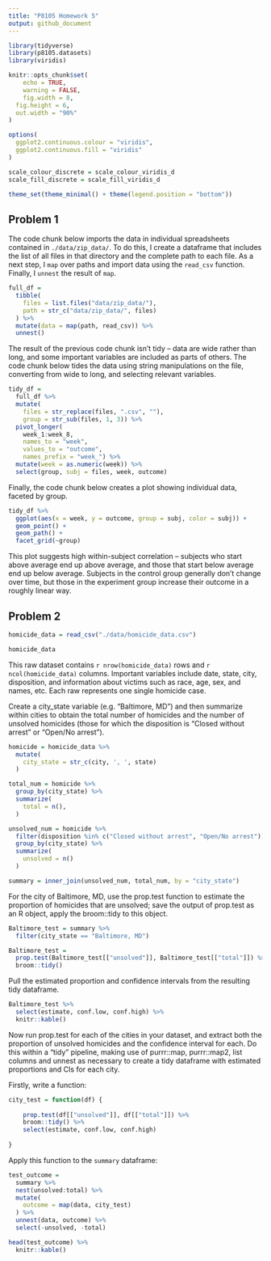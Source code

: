 ```yaml
---
title: "P8105 Homework 5"
output: github_document
---
```


```r
library(tidyverse)
library(p8105.datasets)
library(viridis)

knitr::opts_chunk$set(
	echo = TRUE,
	warning = FALSE,
	fig.width = 8, 
  fig.height = 6,
  out.width = "90%"
)

options(
  ggplot2.continuous.colour = "viridis",
  ggplot2.continuous.fill = "viridis"
)

scale_colour_discrete = scale_colour_viridis_d
scale_fill_discrete = scale_fill_viridis_d

theme_set(theme_minimal() + theme(legend.position = "bottom"))
```


## Problem 1

The code chunk below imports the data in individual spreadsheets contained in `./data/zip_data/`. To do this, I create a dataframe that includes the list of all files in that directory and the complete path to each file. As a next step, I `map` over paths and import data using the `read_csv` function. Finally, I `unnest` the result of `map`.

```r
full_df = 
  tibble(
    files = list.files("data/zip_data/"),
    path = str_c("data/zip_data/", files)
  ) %>% 
  mutate(data = map(path, read_csv)) %>% 
  unnest()
```

The result of the previous code chunk isn't tidy -- data are wide rather than long, and some important variables are included as parts of others. The code chunk below tides the data using string manipulations on the file, converting from wide to long, and selecting relevant variables. 

```r
tidy_df = 
  full_df %>% 
  mutate(
    files = str_replace(files, ".csv", ""),
    group = str_sub(files, 1, 3)) %>% 
  pivot_longer(
    week_1:week_8,
    names_to = "week",
    values_to = "outcome",
    names_prefix = "week_") %>% 
  mutate(week = as.numeric(week)) %>% 
  select(group, subj = files, week, outcome)
```

Finally, the code chunk below creates a plot showing individual data, faceted by group. 

```r
tidy_df %>% 
  ggplot(aes(x = week, y = outcome, group = subj, color = subj)) + 
  geom_point() + 
  geom_path() + 
  facet_grid(~group)
```

This plot suggests high within-subject correlation -- subjects who start above average end up above average, and those that start below average end up below average. Subjects in the control group generally don't change over time, but those in the experiment group increase their outcome in a roughly linear way. 


## Problem 2
```r
homicide_data = read_csv("./data/homicide_data.csv")

homicide_data
```

This raw dataset contains `r nrow(homicide_data)` rows and `r ncol(homicide_data)` columns. Important variables include date, state, city, disposition, and information about victims such as race, age, sex, and names, etc. Each raw represents one single homicide case.

Create a city_state variable (e.g. “Baltimore, MD”) and then summarize within cities to obtain the total number of homicides and the number of unsolved homicides (those for which the disposition is “Closed without arrest” or “Open/No arrest”).

```r
homicide = homicide_data %>% 
  mutate(
    city_state = str_c(city, ', ', state)
  )

total_num = homicide %>% 
  group_by(city_state) %>% 
  summarize(
    total = n(),
  )

unsolved_num = homicide %>% 
  filter(disposition %in% c("Closed without arrest", "Open/No arrest")) %>% 
  group_by(city_state) %>% 
  summarize(
    unsolved = n()
  )

summary = inner_join(unsolved_num, total_num, by = "city_state")
```


For the city of Baltimore, MD, use the prop.test function to estimate the proportion of homicides that are unsolved; save the output of prop.test as an R object, apply the broom::tidy to this object.


```r
Baltimore_test = summary %>% 
  filter(city_state == "Baltimore, MD")

Baltimore_test =  
  prop.test(Baltimore_test[["unsolved"]], Baltimore_test[["total"]]) %>% 
  broom::tidy()
```

Pull the estimated proportion and confidence intervals from the resulting tidy dataframe.

```r
Baltimore_test %>% 
  select(estimate, conf.low, conf.high) %>% 
  knitr::kable()
```

Now run prop.test for each of the cities in your dataset, and extract both the proportion of unsolved homicides and the confidence interval for each. Do this within a “tidy” pipeline, making use of purrr::map, purrr::map2, list columns and unnest as necessary to create a tidy dataframe with estimated proportions and CIs for each city.

Firstly, write a function:

```r
city_test = function(df) {
  
    prop.test(df[["unsolved"]], df[["total"]]) %>% 
    broom::tidy() %>% 
    select(estimate, conf.low, conf.high)
  
}
```

Apply this function to the `summary` dataframe:

```r
test_outcome = 
  summary %>% 
  nest(unsolved:total) %>% 
  mutate(
    outcome = map(data, city_test)
  ) %>% 
  unnest(data, outcome) %>% 
  select(-unsolved, -total)

head(test_outcome) %>% 
  knitr::kable()
```

